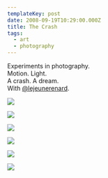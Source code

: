 ```yaml
---
templateKey: post
date: 2008-09-19T10:29:00.000Z
title: The Crash
tags:
  - art
  - photography
---
```

Experiments in photography.<br/>
Motion. Light.<br/>
A crash. A dream.<br/>
With [@lejeunerenard](https://twitter.com/lejeunerenard).

![](../../static/assets/20081005-JHARRELL-DREAM-36.jpg)

![](../../static/assets/20080919-JHARRELL-DREAM-149.jpg)

![](../../static/assets/20080919-JHARRELL-DREAM-153.jpg)

![](../../static/assets/20081005-JHARRELL-DREAM-50.jpg)

![](../../static/assets/20080919-JHARRELL-DREAM-45.jpg)

![](../../static/assets/20080919-JHARRELL-DREAM-30.jpg)